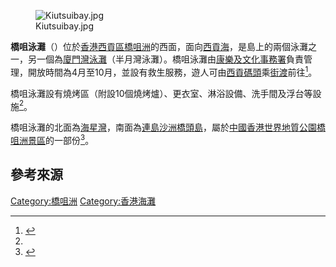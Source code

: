 [[File:Kiutsuibay.jpg|thumb]]

'''橋咀泳灘'''（{{lang-en|Kiu Tsui Beach }}）位於[[香港|香港]][[西貢區|西貢區]][[橋咀洲|橋咀洲]]的西面，面向[[西貢海|西貢海]]，是島上的兩個泳灘之一，另一個為[[廈門灣_(香港)|廈門灣泳灘]]（半月灣泳灘）。橋咀泳灘由[[康樂及文化事務署|康樂及文化事務署]]負責管理，開放時間為4月至10月，並設有救生服務，遊人可由[[西貢碼頭|西貢碼頭]]乘[[街渡|街渡]]前往<ref name="康文署">{{cite web|url=https://www.lcsd.gov.hk/tc/beach/index/beach-location-nt/beach-address-sk.html|title=泳灘及泳池：泳灘資料|publisher=[[康樂及文化事務署|康樂及文化事務署]]|accessdate=2013-01-07|archive-date=2020-08-14|archive-url=https://web.archive.org/web/20200814142605/https://www.lcsd.gov.hk/tc/beach/index/beach-location-nt/beach-address-sk.html|dead-url=no}}</ref>。

橋咀泳灘設有燒烤區（附設10個燒烤爐）、更衣室、淋浴設備、洗手間及浮台等設施<ref name="康文署"/>。

橋咀泳灘的北面為[[海星灣_(西貢)|海星灣]]，南面為[[連島沙洲|連島沙洲]][[橋頭島|橋頭島]]，屬於[[中國香港世界地質公園|中國香港世界地質公園]][[橋咀洲景區|橋咀洲景區]]的一部份<ref>{{cite web|url=http://www.geopark.gov.hk/b5_s4f11.htm|title=火山岩漿流動的記憶–橋咀洲|accessdate=2013-01-07|publisher=[[香港地質公園|香港地質公園]]／[[漁農自然護理署|漁農自然護理署]]|archive-date=2020-11-24|archive-url=https://web.archive.org/web/20201124174712/https://www.geopark.gov.hk/b5_s4f11.htm|dead-url=no}}</ref>。

==參考來源==
{{reflist}}

{{香港海灘}}
{{HK-geo-stub}}

[[Category:橋咀洲|Category:橋咀洲]]
[[Category:香港海灘|Category:香港海灘]]